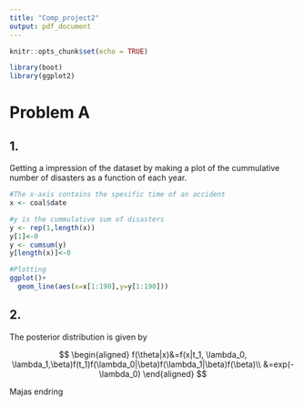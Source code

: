 ```yaml
---
title: "Comp_project2"
output: pdf_document
---
```


```r
knitr::opts_chunk$set(echo = TRUE)
```

```r
library(boot)
library(ggplot2)
```

# Problem A

## 1.

Getting a impression of the dataset by making a plot of the cummulative number of disasters as a function of each year.
```r
#The x-axis contains the spesific time of an accident
x <- coal$date

#y is the cummulative sum of disasters
y <- rep(1,length(x))
y[1]<-0
y <- cumsum(y)
y[length(x)]<-0

#Plotting
ggplot()+
  geom_line(aes(x=x[1:190],y=y[1:190]))

```
## 2.

The posterior distribution is given by


$$
\begin{aligned}
f(\theta|x)&=f(x|t_1, \lambda_0, \lambda_1,\beta)f(t_1)f(\lambda_0|\beta)f(\lambda_1|\beta)f(\beta)\\
&=exp(-\lambda_0)
\end{aligned}
$$

Majas endring

